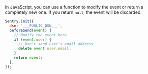 In JavaScript, you can use a function to modify the event or return a completely new one. If you return `null`, the event will be discarded.

```javascript
Sentry.init({
  dsn: '___PUBLIC_DSN___',
  beforeSend(event) {
    // Modify the event here
    if (event.user) {
      // Don't send user's email address
      delete event.user.email;
    }
    return event;
  },
});
```
